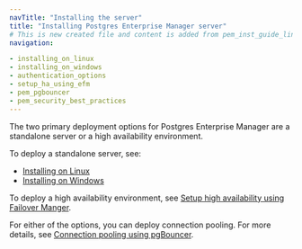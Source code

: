 ```yaml
---
navTitle: "Installing the server"
title: "Installing Postgres Enterprise Manager server"
# This is new created file and content is added from pem_inst_guide_linux/04_installing_postgres_enterprise_manager/index.mdx
navigation:

- installing_on_linux
- installing_on_windows
- authentication_options
- setup_ha_using_efm
- pem_pgbouncer
- pem_security_best_practices
---
```


The two primary deployment options for Postgres Enterprise Manager are a standalone server or a high availability environment.

To deploy a standalone server, see:
-   [Installing on Linux](installing_on_linux)
-   [Installing on Windows](installing_on_windows)

To deploy a high availability environment, see [Setup high availability using Failover Manger](setup_ha_using_efm).

For either of the options, you can deploy connection pooling. For more details, see [Connection pooling using pgBouncer](pem_pgbouncer).
